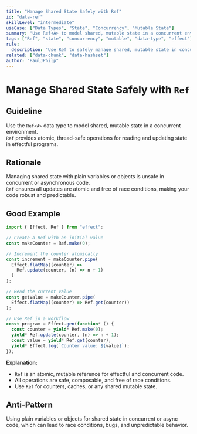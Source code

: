 ```yaml
---
title: "Manage Shared State Safely with Ref"
id: "data-ref"
skillLevel: "intermediate"
useCase: ["Data Types", "State", "Concurrency", "Mutable State"]
summary: "Use Ref<A> to model shared, mutable state in a concurrent environment, ensuring all updates are atomic and free of race conditions."
tags: ["Ref", "state", "concurrency", "mutable", "data-type", "effect"]
rule:
  description: "Use Ref to safely manage shared, mutable state in concurrent and effectful programs."
related: ["data-chunk", "data-hashset"]
author: "PaulJPhilp"
---
```


# Manage Shared State Safely with `Ref`

## Guideline

Use the `Ref<A>` data type to model shared, mutable state in a concurrent environment.  
`Ref` provides atomic, thread-safe operations for reading and updating state in effectful programs.

## Rationale

Managing shared state with plain variables or objects is unsafe in concurrent or asynchronous code.  
`Ref` ensures all updates are atomic and free of race conditions, making your code robust and predictable.

## Good Example

```typescript
import { Effect, Ref } from "effect";

// Create a Ref with an initial value
const makeCounter = Ref.make(0);

// Increment the counter atomically
const increment = makeCounter.pipe(
  Effect.flatMap((counter) =>
    Ref.update(counter, (n) => n + 1)
  )
);

// Read the current value
const getValue = makeCounter.pipe(
  Effect.flatMap((counter) => Ref.get(counter))
);

// Use Ref in a workflow
const program = Effect.gen(function* () {
  const counter = yield* Ref.make(0);
  yield* Ref.update(counter, (n) => n + 1);
  const value = yield* Ref.get(counter);
  yield* Effect.log(`Counter value: ${value}`);
});
```

**Explanation:**  
- `Ref` is an atomic, mutable reference for effectful and concurrent code.
- All operations are safe, composable, and free of race conditions.
- Use `Ref` for counters, caches, or any shared mutable state.

## Anti-Pattern

Using plain variables or objects for shared state in concurrent or async code, which can lead to race conditions, bugs, and unpredictable behavior.